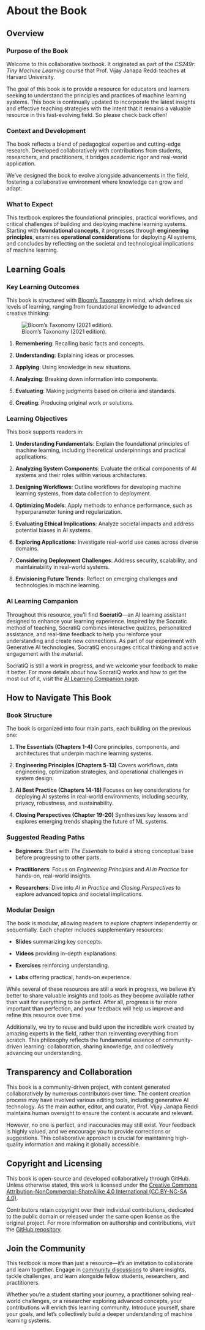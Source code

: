# About the Book {.unnumbered}

## Overview

### Purpose of the Book

Welcome to this collaborative textbook. It originated as part of the *CS249r: Tiny Machine Learning* course that Prof. Vijay Janapa Reddi teaches at Harvard University.

The goal of this book is to provide a resource for educators and learners seeking to understand the principles and practices of machine learning systems. This book is continually updated to incorporate the latest insights and effective teaching strategies with the intent that it remains a valuable resource in this fast-evolving field. So please check back often!

### Context and Development

The book reflects a blend of pedagogical expertise and cutting-edge research. Developed collaboratively with contributions from students, researchers, and practitioners, it bridges academic rigor and real-world application.

We've designed the book to evolve alongside advancements in the field, fostering a collaborative environment where knowledge can grow and adapt.

### What to Expect

This textbook explores the foundational principles, practical workflows, and critical challenges of building and deploying machine learning systems. Starting with **foundational concepts**, it progresses through **engineering principles**, examines **operational considerations** for deploying AI systems, and concludes by reflecting on the societal and technological implications of machine learning.

```{=latex}
\clearpage
```

## Learning Goals

### Key Learning Outcomes

This book is structured with [Bloom's Taxonomy](https://cft.vanderbilt.edu/guides-sub-pages/blooms-taxonomy/) in mind, which defines six levels of learning, ranging from foundational knowledge to advanced creative thinking:

![Bloom's Taxonomy (2021 edition).](images/png/bloom_revised_taxonomy.png){#fig-bloom}

1. **Remembering**: Recalling basic facts and concepts.

2. **Understanding**: Explaining ideas or processes.

3. **Applying**: Using knowledge in new situations.

4. **Analyzing**: Breaking down information into components.

5. **Evaluating**: Making judgments based on criteria and standards.

6. **Creating**: Producing original work or solutions.

### Learning Objectives

This book supports readers in:

1. **Understanding Fundamentals**: Explain the foundational principles of machine learning, including theoretical underpinnings and practical applications.

2. **Analyzing System Components**: Evaluate the critical components of AI systems and their roles within various architectures.

3. **Designing Workflows**: Outline workflows for developing machine learning systems, from data collection to deployment.

4. **Optimizing Models**: Apply methods to enhance performance, such as hyperparameter tuning and regularization.

5. **Evaluating Ethical Implications**: Analyze societal impacts and address potential biases in AI systems.

6. **Exploring Applications**: Investigate real-world use cases across diverse domains.

7. **Considering Deployment Challenges**: Address security, scalability, and maintainability in real-world systems.

8. **Envisioning Future Trends**: Reflect on emerging challenges and technologies in machine learning.

### AI Learning Companion

Throughout this resource, you'll find **SocratiQ**—an AI learning assistant designed to enhance your learning experience. Inspired by the Socratic method of teaching, SocratiQ combines interactive quizzes, personalized assistance, and real-time feedback to help you reinforce your understanding and create new connections. As part of our experiment with Generative AI technologies, SocratiQ encourages critical thinking and active engagement with the material.

SocratiQ is still a work in progress, and we welcome your feedback to make it better. For more details about how SocratiQ works and how to get the most out of it, visit the [AI Learning Companion page](../ai/socratiq.qmd).

## How to Navigate This Book

### Book Structure

The book is organized into four main parts, each building on the previous one:

1. **The Essentials (Chapters 1-4)**
   Core principles, components, and architectures that underpin machine learning systems.

2. **Engineering Principles (Chapters 5-13)**
   Covers workflows, data engineering, optimization strategies, and operational challenges in system design.

3. **AI Best Practice (Chapters 14-18)**
   Focuses on key considerations for deploying AI systems in real-world environments, including security, privacy, robustness, and sustainability.

4. **Closing Perspectives (Chapter 19-20)**
   Synthesizes key lessons and explores emerging trends shaping the future of ML systems.

### Suggested Reading Paths

- **Beginners**: Start with *The Essentials* to build a strong conceptual base before progressing to other parts.

- **Practitioners**: Focus on *Engineering Principles* and *AI in Practice* for hands-on, real-world insights.

- **Researchers**: Dive into *AI in Practice* and *Closing Perspectives* to explore advanced topics and societal implications.

### Modular Design

The book is modular, allowing readers to explore chapters independently or sequentially. Each chapter includes supplementary resources:

- **Slides** summarizing key concepts.

- **Videos** providing in-depth explanations.

- **Exercises** reinforcing understanding.

- **Labs** offering practical, hands-on experience.

While several of these resources are still a work in progress, we believe it's better to share valuable insights and tools as they become available rather than wait for everything to be perfect. After all, progress is far more important than perfection, and your feedback will help us improve and refine this resource over time.

Additionally, we try to reuse and build upon the incredible work created by amazing experts in the field, rather than reinventing everything from scratch. This philosophy reflects the fundamental essence of community-driven learning: collaboration, sharing knowledge, and collectively advancing our understanding.

## Transparency and Collaboration

This book is a community-driven project, with content generated collaboratively by numerous contributors over time. The content creation process may have involved various editing tools, including generative AI technology. As the main author, editor, and curator, Prof. Vijay Janapa Reddi maintains human oversight to ensure the content is accurate and relevant.

However, no one is perfect, and inaccuracies may still exist. Your feedback is highly valued, and we encourage you to provide corrections or suggestions. This collaborative approach is crucial for maintaining high-quality information and making it globally accessible.

## Copyright and Licensing

This book is open-source and developed collaboratively through GitHub. Unless otherwise stated, this work is licensed under the [Creative Commons Attribution-NonCommercial-ShareAlike 4.0 International (CC BY-NC-SA 4.0)](https://creativecommons.org/licenses/by-nc-sa/4.0).

Contributors retain copyright over their individual contributions, dedicated to the public domain or released under the same open license as the original project. For more information on authorship and contributions, visit the [GitHub repository](https://github.com/harvard-edge/cs249r_book).

## Join the Community

This textbook is more than just a resource—it's an invitation to collaborate and learn together. Engage in [community discussions](https://github.com/harvard-edge/cs249r_book/discussions) to share insights, tackle challenges, and learn alongside fellow students, researchers, and practitioners.

Whether you're a student starting your journey, a practitioner solving real-world challenges, or a researcher exploring advanced concepts, your contributions will enrich this learning community. Introduce yourself, share your goals, and let's collectively build a deeper understanding of machine learning systems.
